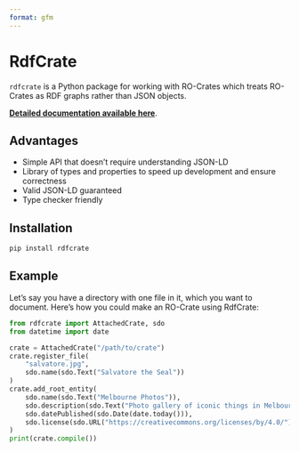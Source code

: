 ```yaml
---
format: gfm
---
```

# RdfCrate

`rdfcrate` is a Python package for working with RO-Crates which treats RO-Crates as RDF graphs rather than JSON objects.

**[Detailed documentation available here](https://wehi-soda-hub.github.io/RdfCrate/)**.

## Advantages

* Simple API that doesn't require understanding JSON-LD
* Library of types and properties to speed up development and ensure correctness
* Valid JSON-LD guaranteed
* Type checker friendly

## Installation

```bash
pip install rdfcrate
```

## Example

Let's say you have a directory with one file in it, which you want to document.
Here's how you could make an RO-Crate using RdfCrate:

```python
from rdfcrate import AttachedCrate, sdo
from datetime import date

crate = AttachedCrate("/path/to/crate")
crate.register_file(
    "salvatore.jpg", 
    sdo.name(sdo.Text("Salvatore the Seal"))
)
crate.add_root_entity(
    sdo.name(sdo.Text("Melbourne Photos")),
    sdo.description(sdo.Text("Photo gallery of iconic things in Melbourne")),
    sdo.datePublished(sdo.Date(date.today())),
    sdo.license(sdo.URL("https://creativecommons.org/licenses/by/4.0/"))
)
print(crate.compile())
```

